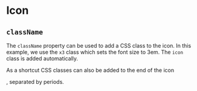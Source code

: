 
# Icon

## `className`

The `className` property can be used to add a CSS class to the icon.  In this
example, we use the `x3` class which sets the font size to 3em. The `icon`
class is added automatically.

<Example
  Component={Component}
  code={Source}
  undent={4}
  expand
/>

As a shortcut CSS classes can also be added to the end of the icon
<Link to="/icon/name" text="name"/>, separated by periods.

<Example
  Component={Name}
  code={NameSrc}
  undent={4}
  expand
/>
